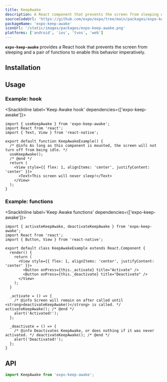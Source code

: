 ```yaml
---
title: KeepAwake
description: A React component that prevents the screen from sleeping when rendered.
sourceCodeUrl: 'https://github.com/expo/expo/tree/main/packages/expo-keep-awake'
packageName: 'expo-keep-awake'
iconUrl: '/static/images/packages/expo-keep-awake.png'
platforms: ['android', 'ios', 'tvos', 'web']
---
```



**`expo-keep-awake`** provides a React hook that prevents the screen from sleeping and a pair of functions to enable this behavior imperatively.

## Installation

<APIInstallSection />

## Usage

### Example: hook

<SnackInline label='Keep Awake hook' dependencies={['expo-keep-awake']}>

```tsx
import { useKeepAwake } from 'expo-keep-awake';
import React from 'react';
import { Text, View } from 'react-native';

export default function KeepAwakeExample() {
  /* @info As long as this component is mounted, the screen will not turn off from being idle. */
  useKeepAwake();
  /* @end */
  return (
    <View style={{ flex: 1, alignItems: 'center', justifyContent: 'center' }}>
      <Text>This screen will never sleep!</Text>
    </View>
  );
}
```

</SnackInline>

### Example: functions

<SnackInline label='Keep Awake functions' dependencies={['expo-keep-awake']}>

```tsx
import { activateKeepAwake, deactivateKeepAwake } from 'expo-keep-awake';
import React from 'react';
import { Button, View } from 'react-native';

export default class KeepAwakeExample extends React.Component {
  render() {
    return (
      <View style={{ flex: 1, alignItems: 'center', justifyContent: 'center' }}>
        <Button onPress={this._activate} title="Activate" />
        <Button onPress={this._deactivate} title="Deactivate" />
      </View>
    );
  }

  _activate = () => {
    /* @info Screen will remain on after called until <strong>deactivateKeepAwake()</strong> is called. */ activateKeepAwake(); /* @end */
    alert('Activated!');
  };

  _deactivate = () => {
    /* @info Deactivates KeepAwake, or does nothing if it was never activated. */ deactivateKeepAwake(); /* @end */
    alert('Deactivated!');
  };
}
```

</SnackInline>

## API

```js
import KeepAwake from 'expo-keep-awake';
```

<APISection packageName="expo-keep-awake" apiName="KeepAwake" />
